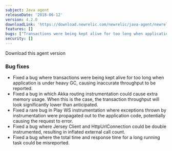 ```yaml
---
subject: Java agent
releaseDate: '2018-06-12'
version: 4.2.0
downloadLink: 'https://download.newrelic.com/newrelic/java-agent/newrelic-agent/4.2.0/'
features: []
bugs: ["Transactions were being kept alive for too long when application is under heavy GC", "Akka routing instrumentation could cause extra memory usage", "Bug in Play WS instrumentation where exceptions thrown by instrumentation were propagated out to the application code", "Jersey Client and HttpUrlConnection external calls could be double instrumented", "Total time and response time for a long running task could be misreported"]
security: []
---
```


<ButtonGroup>
  <ButtonLink
    role="button"
    to="https://download.newrelic.com/newrelic/java-agent/newrelic-agent/4.2.0/"
    variant="primary"
  >
    Download this agent version
  </ButtonLink>
</ButtonGroup>

### Bug fixes

* Fixed a bug where transactions were being kept alive for too long when application is under heavy GC, causing inaccurate throughput to be reported.
* Fixed a bug in which Akka routing instrumentation could cause extra memory usage. When this is the case, the transaction throughput will look significantly lower than anticipated.
* Fixed a rare bug in Play WS instrumentation where exceptions thrown by instrumentation were propagated out to the application code, potentially causing the request to error.
* Fixed a bug where Jersey Client and HttpUrlConnection could be double instrumented, resulting in inflated external call count.
* Fixed a bug where the total time and response time for a long running task could be misreported.
